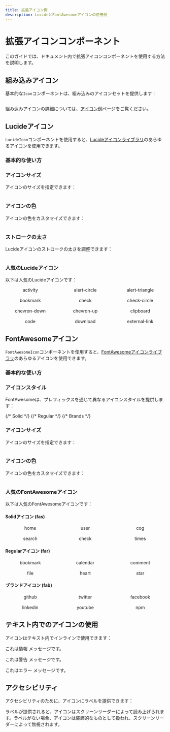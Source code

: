 ```yaml
---
title: 拡張アイコン例
description: LucideとFontAwesomeアイコンの使用例
---
```



# 拡張アイコンコンポーネント

このガイドでは、ドキュメント内で拡張アイコンコンポーネントを使用する方法を説明します。

## 組み込みアイコン

基本的な`Icon`コンポーネントは、組み込みのアイコンセットを提供します：

<div style="display: flex; align-items: center; gap: 1rem;">
  <Icon name="info" />
  <Icon name="warning" />
  <Icon name="error" />
  <Icon name="success" />
</div>

組み込みアイコンの詳細については、[アイコン例](/ja/v1/guide/icons-example)ページをご覧ください。

## Lucideアイコン

`LucideIcon`コンポーネントを使用すると、[Lucideアイコンライブラリ](https://lucide.dev/icons/)のあらゆるアイコンを使用できます。

### 基本的な使い方

<LucideIcon name="activity" />

### アイコンサイズ

アイコンのサイズを指定できます：

<div style="display: flex; align-items: center; gap: 1rem;">
  <LucideIcon name="activity" size="1em" />
  <LucideIcon name="activity" size="1.5em" />
  <LucideIcon name="activity" size="2em" />
  <LucideIcon name="activity" size="3em" />
</div>

### アイコンの色

アイコンの色をカスタマイズできます：

<div style="display: flex; align-items: center; gap: 1rem;">
  <LucideIcon name="heart" color="#ff0000" />
  <LucideIcon name="star" color="#ffd700" />
  <LucideIcon name="thumbs-up" color="#008000" />
  <LucideIcon name="bell" color="#0000ff" />
</div>

### ストロークの太さ

Lucideアイコンのストロークの太さを調整できます：

<div style="display: flex; align-items: center; gap: 1rem;">
  <LucideIcon name="activity" strokeWidth={1} />
  <LucideIcon name="activity" strokeWidth={2} />
  <LucideIcon name="activity" strokeWidth={3} />
</div>

### 人気のLucideアイコン

以下は人気のLucideアイコンです：

<div style="display: grid; grid-template-columns: repeat(auto-fill, minmax(120px, 1fr)); gap: 1rem;">
  <div style="display: flex; flex-direction: column; align-items: center;">
    <LucideIcon name="activity" />
    <span>activity</span>
  </div>
  <div style="display: flex; flex-direction: column; align-items: center;">
    <LucideIcon name="alert-circle" />
    <span>alert-circle</span>
  </div>
  <div style="display: flex; flex-direction: column; align-items: center;">
    <LucideIcon name="alert-triangle" />
    <span>alert-triangle</span>
  </div>
  <div style="display: flex; flex-direction: column; align-items: center;">
    <LucideIcon name="bookmark" />
    <span>bookmark</span>
  </div>
  <div style="display: flex; flex-direction: column; align-items: center;">
    <LucideIcon name="check" />
    <span>check</span>
  </div>
  <div style="display: flex; flex-direction: column; align-items: center;">
    <LucideIcon name="check-circle" />
    <span>check-circle</span>
  </div>
  <div style="display: flex; flex-direction: column; align-items: center;">
    <LucideIcon name="chevron-down" />
    <span>chevron-down</span>
  </div>
  <div style="display: flex; flex-direction: column; align-items: center;">
    <LucideIcon name="chevron-up" />
    <span>chevron-up</span>
  </div>
  <div style="display: flex; flex-direction: column; align-items: center;">
    <LucideIcon name="clipboard" />
    <span>clipboard</span>
  </div>
  <div style="display: flex; flex-direction: column; align-items: center;">
    <LucideIcon name="code" />
    <span>code</span>
  </div>
  <div style="display: flex; flex-direction: column; align-items: center;">
    <LucideIcon name="download" />
    <span>download</span>
  </div>
  <div style="display: flex; flex-direction: column; align-items: center;">
    <LucideIcon name="external-link" />
    <span>external-link</span>
  </div>
</div>

## FontAwesomeアイコン

`FontAwesomeIcon`コンポーネントを使用すると、[FontAwesomeアイコンライブラリ](https://fontawesome.com/icons)のあらゆるアイコンを使用できます。

### 基本的な使い方

<FontAwesomeIcon name="coffee" />

### アイコンスタイル

FontAwesomeは、プレフィックスを通じて異なるアイコンスタイルを提供します：

<div style="display: flex; align-items: center; gap: 1rem;">
  <FontAwesomeIcon name="star" prefix="fas" /> {/* Solid */}
  <FontAwesomeIcon name="star" prefix="far" /> {/* Regular */}
  <FontAwesomeIcon name="github" prefix="fab" /> {/* Brands */}
</div>

### アイコンサイズ

アイコンのサイズを指定できます：

<div style="display: flex; align-items: center; gap: 1rem;">
  <FontAwesomeIcon name="coffee" size="1em" />
  <FontAwesomeIcon name="coffee" size="1.5em" />
  <FontAwesomeIcon name="coffee" size="2em" />
  <FontAwesomeIcon name="coffee" size="3em" />
</div>

### アイコンの色

アイコンの色をカスタマイズできます：

<div style="display: flex; align-items: center; gap: 1rem;">
  <FontAwesomeIcon name="heart" color="#ff0000" />
  <FontAwesomeIcon name="star" color="#ffd700" />
  <FontAwesomeIcon name="thumbs-up" color="#008000" />
  <FontAwesomeIcon name="bell" color="#0000ff" />
</div>

### 人気のFontAwesomeアイコン

以下は人気のFontAwesomeアイコンです：

#### Solidアイコン (fas)

<div style="display: grid; grid-template-columns: repeat(auto-fill, minmax(120px, 1fr)); gap: 1rem;">
  <div style="display: flex; flex-direction: column; align-items: center;">
    <FontAwesomeIcon name="home" prefix="fas" />
    <span>home</span>
  </div>
  <div style="display: flex; flex-direction: column; align-items: center;">
    <FontAwesomeIcon name="user" prefix="fas" />
    <span>user</span>
  </div>
  <div style="display: flex; flex-direction: column; align-items: center;">
    <FontAwesomeIcon name="cog" prefix="fas" />
    <span>cog</span>
  </div>
  <div style="display: flex; flex-direction: column; align-items: center;">
    <FontAwesomeIcon name="search" prefix="fas" />
    <span>search</span>
  </div>
  <div style="display: flex; flex-direction: column; align-items: center;">
    <FontAwesomeIcon name="check" prefix="fas" />
    <span>check</span>
  </div>
  <div style="display: flex; flex-direction: column; align-items: center;">
    <FontAwesomeIcon name="times" prefix="fas" />
    <span>times</span>
  </div>
</div>

#### Regularアイコン (far)

<div style="display: grid; grid-template-columns: repeat(auto-fill, minmax(120px, 1fr)); gap: 1rem;">
  <div style="display: flex; flex-direction: column; align-items: center;">
    <FontAwesomeIcon name="bookmark" prefix="far" />
    <span>bookmark</span>
  </div>
  <div style="display: flex; flex-direction: column; align-items: center;">
    <FontAwesomeIcon name="calendar" prefix="far" />
    <span>calendar</span>
  </div>
  <div style="display: flex; flex-direction: column; align-items: center;">
    <FontAwesomeIcon name="comment" prefix="far" />
    <span>comment</span>
  </div>
  <div style="display: flex; flex-direction: column; align-items: center;">
    <FontAwesomeIcon name="file" prefix="far" />
    <span>file</span>
  </div>
  <div style="display: flex; flex-direction: column; align-items: center;">
    <FontAwesomeIcon name="heart" prefix="far" />
    <span>heart</span>
  </div>
  <div style="display: flex; flex-direction: column; align-items: center;">
    <FontAwesomeIcon name="star" prefix="far" />
    <span>star</span>
  </div>
</div>

#### ブランドアイコン (fab)

<div style="display: grid; grid-template-columns: repeat(auto-fill, minmax(120px, 1fr)); gap: 1rem;">
  <div style="display: flex; flex-direction: column; align-items: center;">
    <FontAwesomeIcon name="github" prefix="fab" />
    <span>github</span>
  </div>
  <div style="display: flex; flex-direction: column; align-items: center;">
    <FontAwesomeIcon name="twitter" prefix="fab" />
    <span>twitter</span>
  </div>
  <div style="display: flex; flex-direction: column; align-items: center;">
    <FontAwesomeIcon name="facebook" prefix="fab" />
    <span>facebook</span>
  </div>
  <div style="display: flex; flex-direction: column; align-items: center;">
    <FontAwesomeIcon name="linkedin" prefix="fab" />
    <span>linkedin</span>
  </div>
  <div style="display: flex; flex-direction: column; align-items: center;">
    <FontAwesomeIcon name="youtube" prefix="fab" />
    <span>youtube</span>
  </div>
  <div style="display: flex; flex-direction: column; align-items: center;">
    <FontAwesomeIcon name="npm" prefix="fab" />
    <span>npm</span>
  </div>
</div>

## テキスト内でのアイコンの使用

アイコンはテキスト内でインラインで使用できます：

これは情報 <Icon name="info" /> メッセージです。

これは警告 <LucideIcon name="alert-triangle" color="#ffc107" /> メッセージです。

これはエラー <FontAwesomeIcon name="exclamation-circle" color="#dc3545" /> メッセージです。

## アクセシビリティ

アクセシビリティのために、アイコンにラベルを提供できます：

<LucideIcon name="info" label="情報" />

<FontAwesomeIcon name="info-circle" label="情報" />

ラベルが提供されると、アイコンはスクリーンリーダーによって読み上げられます。ラベルがない場合、アイコンは装飾的なものとして扱われ、スクリーンリーダーによって無視されます。
